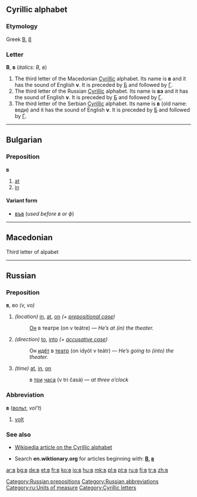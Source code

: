{{see|Appendix:Variations of 'b'}}

{{rfc|Variant form unknown/invalid header}}
==Cyrillic alphabet==

===Etymology===
Greek [[Β]], [[β]]

===Letter===
'''В''', '''в''' (''italics: В, в'')

# The third letter of the Macedonian [[Cyrillic]] alphabet. Its name is '''в''' {{IPAchar|(vɛ)}} and it has the sound of English '''v'''. It is preceded by [[б|Б]] and followed by [[г|Г]].
# The third letter of the Russian [[Cyrillic]] alphabet. Its name is '''вэ''' {{IPAchar|(vɛ)}} and it has the sound of English '''v'''. It is preceded by [[б|Б]] and followed by [[г|Г]].
# The third letter of the Serbian [[Cyrillic]] alphabet. Its name is '''в''' {{IPAchar|(vɛ)}} (old name: веди) and it has the sound of English '''v'''. It is preceded by [[б|Б]] and followed by [[г|Г]].

----

==Bulgarian==

===Preposition===
'''в'''

# [[at]]
# [[in]]

====Variant form====
*[[във]] (''used before в or ф'')

----

==Macedonian==
Third letter of alpabet

----

==Russian==

===Preposition===
'''в''', во ''(v, vo)''

# ''(location)'' [[in]], [[at]], [[on]] ''(+ [[prepositional case]])''
#:[[Он]] в театре (on v teátre) — ''He’s at (in) the theater.''
# ''(direction)'' [[to]], [[into]] ''(+ [[accusative case]])''
#:Он [[идти|идёт]] в [[театр]] (on idyót v teátr) — ''He’s going to (into) the theater.''
# ''(time)'' [[at]], [[in]], [[on]]
#:в [[три]] [[час|часа]] (v tri časá) — ''at three o’clock''

===Abbreviation===
'''в''' ([[вольт]], ''vol’t'')

# [[volt]]

===See also===
*[[w:Cyrillic alphabet|Wikipedia article on the Cyrillic alphabet]]

*Search '''en.wiktionary.org''' for articles beginning with: '''[http://en.wiktionary.org/w/index.php?title=Special%3AAllpages&from=%D0%92&namespace=0 В], [http://en.wiktionary.org/w/index.php?title=Special%3AAllpages&from=%D0%B2&namespace=0 в]'''

[[Category:Russian prepositions]]
[[Category:Russian abbreviations]]
[[Category:ru:Units of measure]]
[[Category:Cyrillic letters]]

[[ar:в]]
[[bg:в]]
[[de:в]]
[[et:в]]
[[fr:в]]
[[ko:в]]
[[io:в]]
[[hu:в]]
[[mk:в]]
[[pl:в]]
[[pt:в]]
[[ru:в]]
[[fi:в]]
[[tr:в]]
[[zh:в]]